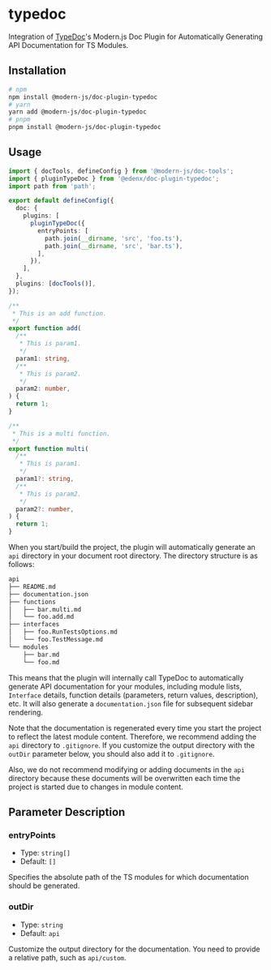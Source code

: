 # typedoc

Integration of [TypeDoc](https://github.com/TypeStrong/typedoc)'s Modern.js Doc Plugin for Automatically Generating API Documentation for TS Modules.

## Installation

```bash
# npm
npm install @modern-js/doc-plugin-typedoc
# yarn
yarn add @modern-js/doc-plugin-typedoc
# pnpm
pnpm install @modern-js/doc-plugin-typedoc
```

## Usage

```ts
import { docTools, defineConfig } from '@modern-js/doc-tools';
import { pluginTypeDoc } from '@edenx/doc-plugin-typedoc';
import path from 'path';

export default defineConfig({
  doc: {
    plugins: [
      pluginTypeDoc({
        entryPoints: [
          path.join(__dirname, 'src', 'foo.ts'),
          path.join(__dirname, 'src', 'bar.ts'),
        ],
      }),
    ],
  },
  plugins: [docTools()],
});
```

```ts title="src/foo.ts"
/**
 * This is an add function.
 */
export function add(
  /**
   * This is param1.
   */
  param1: string,
  /**
   * This is param2.
   */
  param2: number,
) {
  return 1;
}
```

```ts title="src/bar.ts"
/**
 * This is a multi function.
 */
export function multi(
  /**
   * This is param1.
   */
  param1?: string,
  /**
   * This is param2.
   */
  param2?: number,
) {
  return 1;
}
```

When you start/build the project, the plugin will automatically generate an `api` directory in your document root directory. The directory structure is as follows:

```bash
api
├── README.md
├── documentation.json
├── functions
│   ├── bar.multi.md
│   └── foo.add.md
├── interfaces
│   ├── foo.RunTestsOptions.md
│   └── foo.TestMessage.md
└── modules
    ├── bar.md
    └── foo.md
```

This means that the plugin will internally call TypeDoc to automatically generate API documentation for your modules, including module lists, `Interface` details, function details (parameters, return values, description), etc. It will also generate a `documentation.json` file for subsequent sidebar rendering.

Note that the documentation is regenerated every time you start the project to reflect the latest module content. Therefore, we recommend adding the `api` directory to `.gitignore`. If you customize the output directory with the `outDir` parameter below, you should also add it to `.gitignore`.

Also, we do not recommend modifying or adding documents in the `api` directory because these documents will be overwritten each time the project is started due to changes in module content.

## Parameter Description

### entryPoints

- Type: `string[]`
- Default: `[]`

Specifies the absolute path of the TS modules for which documentation should be generated.

### outDir

- Type: `string`
- Default: `api`

Customize the output directory for the documentation. You need to provide a relative path, such as `api/custom`.
